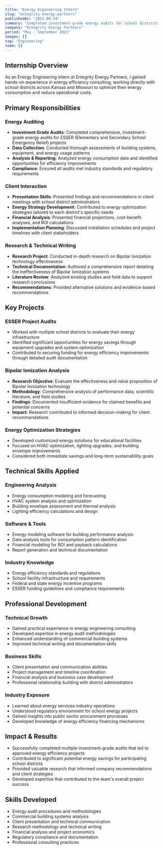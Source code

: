 ```yaml
---
title: "Energy Engineering Intern"
slug: "entegrity-energy-partners"
publishedAt: "2021-09-24"
summary: "Completed investment-grade energy audits for school districts and contributed to energy optimization strategies across Kansas and Missouri"
company: "Entegrity Energy Partners"
period: "May - September 2021"
images: []
tag: "Engineering"
team: []
---
```


## Internship Overview

As an Energy Engineering Intern at Entegrity Energy Partners, I gained hands-on experience in energy efficiency consulting, working directly with school districts across Kansas and Missouri to optimize their energy consumption and reduce operational costs.

## Primary Responsibilities

### Energy Auditing
- **Investment Grade Audits**: Completed comprehensive, investment-grade energy audits for ESSER (Elementary and Secondary School Emergency Relief) projects
- **Data Collection**: Conducted thorough assessments of building systems, equipment, and energy usage patterns
- **Analysis & Reporting**: Analyzed energy consumption data and identified opportunities for efficiency improvements
- **Compliance**: Ensured all audits met industry standards and regulatory requirements

### Client Interaction
- **Presentation Skills**: Presented findings and recommendations in client meetings with school district administrators
- **Energy Strategy Development**: Contributed to energy optimization strategies tailored to each district's specific needs
- **Financial Analysis**: Presented financial projections, cost-benefit analyses, and ROI calculations
- **Implementation Planning**: Discussed installation schedules and project timelines with client stakeholders

### Research & Technical Writing
- **Research Project**: Conducted in-depth research on Bipolar Ionization technology effectiveness
- **Technical Documentation**: Authored a comprehensive report detailing the ineffectiveness of Bipolar Ionization systems
- **Literature Review**: Analyzed existing studies and field data to support research conclusions
- **Recommendations**: Provided alternative solutions and evidence-based recommendations

## Key Projects

### ESSER Project Audits
- Worked with multiple school districts to evaluate their energy infrastructure
- Identified significant opportunities for energy savings through equipment upgrades and system optimization
- Contributed to securing funding for energy efficiency improvements through detailed audit documentation

### Bipolar Ionization Analysis
- **Research Objective**: Evaluate the effectiveness and value proposition of Bipolar Ionization technology
- **Methodology**: Comprehensive analysis of performance data, scientific literature, and field studies
- **Findings**: Documented insufficient evidence for claimed benefits and potential concerns
- **Impact**: Research contributed to informed decision-making for client recommendations

### Energy Optimization Strategies
- Developed customized energy solutions for educational facilities
- Focused on HVAC optimization, lighting upgrades, and building envelope improvements
- Considered both immediate savings and long-term sustainability goals

## Technical Skills Applied

### Engineering Analysis
- Energy consumption modeling and forecasting
- HVAC system analysis and optimization
- Building envelope assessment and thermal analysis
- Lighting efficiency calculations and design

### Software & Tools
- Energy modeling software for building performance analysis
- Data analysis tools for consumption pattern identification
- Financial modeling for ROI and payback calculations
- Report generation and technical documentation

### Industry Knowledge
- Energy efficiency standards and regulations
- School facility infrastructure and requirements
- Federal and state energy incentive programs
- ESSER funding guidelines and compliance requirements

## Professional Development

### Technical Growth
- Gained practical experience in energy engineering consulting
- Developed expertise in energy audit methodologies
- Enhanced understanding of commercial building systems
- Improved technical writing and documentation skills

### Business Skills
- Client presentation and communication abilities
- Project management and timeline coordination
- Financial analysis and business case development
- Professional relationship building with district administrators

### Industry Exposure
- Learned about energy services industry operations
- Understood regulatory environment for school energy projects
- Gained insights into public sector procurement processes
- Developed knowledge of energy efficiency financing mechanisms

## Impact & Results

- Successfully completed multiple investment-grade audits that led to approved energy efficiency projects
- Contributed to significant potential energy savings for participating school districts
- Provided valuable research that informed company recommendations and client strategies
- Developed expertise that contributed to the team's overall project success

## Skills Developed

- Energy audit procedures and methodologies
- Commercial building systems analysis
- Client presentation and technical communication
- Research methodology and technical writing
- Financial analysis and project economics
- Regulatory compliance and documentation
- Professional consulting practices 